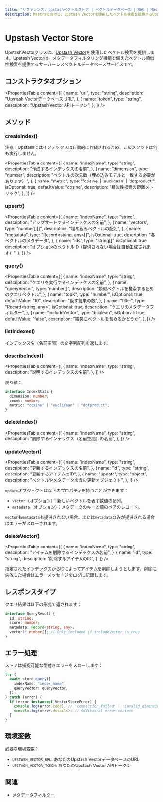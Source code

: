 ```yaml
---
title: "リファレンス: Upstashベクトルストア | ベクトルデータベース | RAG | Mastraドキュメント"
description: Mastraにおける、Upstash Vectorを使用したベクトル検索を提供するUpstashVectorクラスのドキュメント。
---
```


# Upstash Vector Store

UpstashVectorクラスは、[Upstash Vector](https://upstash.com/vector)を使用したベクトル検索を提供します。Upstash Vectorは、メタデータフィルタリング機能を備えたベクトル類似性検索を提供するサーバーレスベクトルデータベースサービスです。

## コンストラクタオプション

<PropertiesTable
  content={[
    {
      name: "url",
      type: "string",
      description: "Upstash Vectorデータベース URL",
    },
    {
      name: "token",
      type: "string",
      description: "Upstash Vector APIトークン",
    },
  ]}
/>

## メソッド

### createIndex()

注意：Upstashではインデックスは自動的に作成されるため、このメソッドは何も実行しません。

<PropertiesTable
  content={[
    {
      name: "indexName",
      type: "string",
      description: "作成するインデックスの名前",
    },
    {
      name: "dimension",
      type: "number",
      description: "ベクトルの次元数（埋め込みモデルと一致する必要があります）",
    },
    {
      name: "metric",
      type: "'cosine' | 'euclidean' | 'dotproduct'",
      isOptional: true,
      defaultValue: "cosine",
      description: "類似性検索の距離メトリック",
    },
  ]}
/>

### upsert()

<PropertiesTable
  content={[
    {
      name: "indexName",
      type: "string",
      description: "アップサートするインデックスの名前",
    },
    {
      name: "vectors",
      type: "number[][]",
      description: "埋め込みベクトルの配列",
    },
    {
      name: "metadata",
      type: "Record<string, any>[]",
      isOptional: true,
      description: "各ベクトルのメタデータ",
    },
    {
      name: "ids",
      type: "string[]",
      isOptional: true,
      description:
        "オプションのベクトルID（提供されない場合は自動生成されます）",
    },
  ]}
/>

### query()

<PropertiesTable
  content={[
    {
      name: "indexName",
      type: "string",
      description: "クエリを実行するインデックスの名前",
    },
    {
      name: "queryVector",
      type: "number[]",
      description: "類似ベクトルを検索するためのクエリベクトル",
    },
    {
      name: "topK",
      type: "number",
      isOptional: true,
      defaultValue: "10",
      description: "返す結果の数",
    },
    {
      name: "filter",
      type: "Record<string, any>",
      isOptional: true,
      description: "クエリのメタデータフィルター",
    },
    {
      name: "includeVector",
      type: "boolean",
      isOptional: true,
      defaultValue: "false",
      description: "結果にベクトルを含めるかどうか",
    },
  ]}
/>

### listIndexes()

インデックス名（名前空間）の文字列配列を返します。

### describeIndex()

<PropertiesTable
  content={[
    {
      name: "indexName",
      type: "string",
      description: "説明するインデックスの名前",
    },
  ]}
/>

戻り値：

```typescript copy
interface IndexStats {
  dimension: number;
  count: number;
  metric: "cosine" | "euclidean" | "dotproduct";
}
```

### deleteIndex()

<PropertiesTable
  content={[
    {
      name: "indexName",
      type: "string",
      description: "削除するインデックス（名前空間）の名前",
    },
  ]}
/>

### updateVector()

<PropertiesTable
  content={[
    {
      name: "indexName",
      type: "string",
      description: "更新するインデックスの名前",
    },
    {
      name: "id",
      type: "string",
      description: "更新するアイテムのID",
    },
    {
      name: "update",
      type: "object",
      description: "ベクトルやメタデータを含む更新オブジェクト",
    },
  ]}
/>

`update`オブジェクトは以下のプロパティを持つことができます：

- `vector`（オプション）：新しいベクトルを表す数値の配列。
- `metadata`（オプション）：メタデータのキーと値のペアのレコード。

`vector`も`metadata`も提供されない場合、または`metadata`のみが提供される場合はエラーがスローされます。

### deleteVector()

<PropertiesTable
  content={[
    {
      name: "indexName",
      type: "string",
      description: "アイテムを削除するインデックスの名前",
    },
    {
      name: "id",
      type: "string",
      description: "削除するアイテムのID",
    },
  ]}
/>

指定されたインデックスからIDによってアイテムを削除しようとします。削除に失敗した場合はエラーメッセージをログに記録します。

## レスポンスタイプ

クエリ結果は以下の形式で返されます：

```typescript copy
interface QueryResult {
  id: string;
  score: number;
  metadata: Record<string, any>;
  vector?: number[]; // Only included if includeVector is true
}
```

## エラー処理

ストアは捕捉可能な型付きエラーをスローします：

```typescript copy
try {
  await store.query({
    indexName: "index_name",
    queryVector: queryVector,
  });
} catch (error) {
  if (error instanceof VectorStoreError) {
    console.log(error.code); // 'connection_failed' | 'invalid_dimension' | etc
    console.log(error.details); // Additional error context
  }
}
```

## 環境変数

必要な環境変数：

- `UPSTASH_VECTOR_URL`: あなたのUpstash VectorデータベースのURL
- `UPSTASH_VECTOR_TOKEN`: あなたのUpstash Vector APIトークン

## 関連

- [メタデータフィルター](./metadata-filters)
